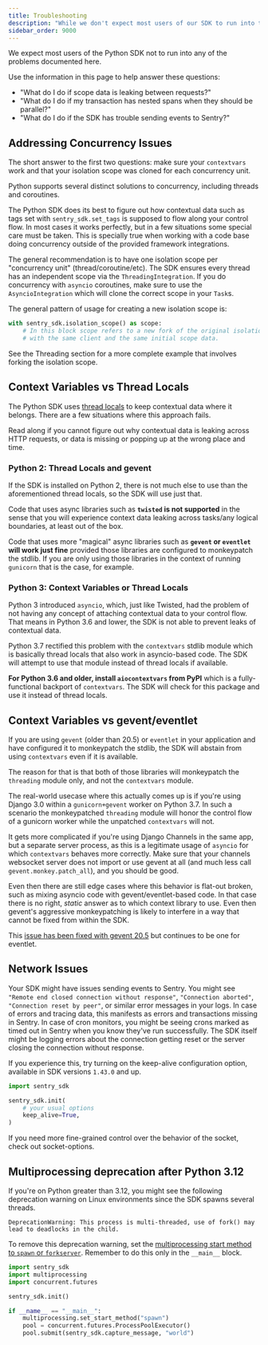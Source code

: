 ```yaml
---
title: Troubleshooting
description: "While we don't expect most users of our SDK to run into these issues, we document edge cases here."
sidebar_order: 9000
---
```


We expect most users of the Python SDK not to run into any of the problems
documented here.

Use the information in this page to help answer these questions:

- "What do I do if scope data is leaking between requests?"
- "What do I do if my transaction has nested spans when they should be parallel?"
- "What do I do if the SDK has trouble sending events to Sentry?"

## Addressing Concurrency Issues

The short answer to the first two questions: make sure your `contextvars` work and
that your isolation scope was cloned for each concurrency unit.

Python supports several distinct solutions to concurrency, including threads and
coroutines.

The Python SDK does its best to figure out how contextual data such as tags set
with `sentry_sdk.set_tags` is supposed to flow along your control flow. In most
cases it works perfectly, but in a few situations some special care must be
taken. This is specially true when working with a code base doing concurrency
outside of the provided framework integrations.

The general recommendation is to have one isolation scope per "concurrency unit"
(thread/coroutine/etc). The SDK ensures every thread has an independent scope via the `ThreadingIntegration`.
If you do concurrency with `asyncio` coroutines, make sure to use the `AsyncioIntegration`
which will clone the correct scope in your `Task`s.

The general pattern of usage for creating a new isolation scope is:

```python
with sentry_sdk.isolation_scope() as scope:
    # In this block scope refers to a new fork of the original isolation scope,
    # with the same client and the same initial scope data.
```

See the <PlatformLink to="/integrations/default-integrations/#threading">Threading</PlatformLink> section
for a more complete example that involves forking the isolation scope.

## Context Variables vs Thread Locals

The Python SDK uses [thread
locals](https://docs.python.org/3/library/threading.html#thread-local-data) to
keep contextual data where it belongs. There are a few situations where this
approach fails.

Read along if you cannot figure out why contextual data is leaking across HTTP
requests, or data is missing or popping up at the wrong place and time.

### Python 2: Thread Locals and gevent

If the SDK is installed on Python 2, there is not much else to use than the
aforementioned thread locals, so the SDK will use just that.

Code that uses async libraries such as **`twisted` is not supported** in the
sense that you will experience context data leaking across tasks/any logical
boundaries, at least out of the box.

Code that uses more "magical" async libraries such as **`gevent` or `eventlet`
will work just fine** provided those libraries are configured to monkeypatch
the stdlib. If you are only using those libraries in the context of running
`gunicorn` that is the case, for example.

### Python 3: Context Variables or Thread Locals

Python 3 introduced `asyncio`, which, just like Twisted, had the problem of not
having any concept of attaching contextual data to your control flow. That
means in Python 3.6 and lower, the SDK is not able to prevent leaks of
contextual data.

Python 3.7 rectified this problem with the `contextvars` stdlib module which is
basically thread locals that also work in asyncio-based code. The SDK will
attempt to use that module instead of thread locals if available.

**For Python 3.6 and older, install `aiocontextvars` from PyPI** which is a
fully-functional backport of `contextvars`. The SDK will check for this package
and use it instead of thread locals.

## Context Variables vs gevent/eventlet

If you are using `gevent` (older than 20.5) or `eventlet` in your application and
have configured it to monkeypatch the stdlib, the SDK will abstain from using
`contextvars` even if it is available.

The reason for that is that both of those libraries will monkeypatch the
`threading` module only, and not the `contextvars` module.

The real-world usecase where this actually comes up is if you're using Django
3.0 within a `gunicorn+gevent` worker on Python 3.7. In such a scenario the
monkeypatched `threading` module will honor the control flow of a gunicorn
worker while the unpatched `contextvars` will not.

It gets more complicated if you're using Django Channels in the same app, but a
separate server process, as this is a legitimate usage of `asyncio` for which
`contextvars` behaves more correctly. Make sure that your channels websocket
server does not import or use gevent at all (and much less call
`gevent.monkey.patch_all`), and you should be good.

Even then there are still edge cases where this behavior is flat-out broken,
such as mixing asyncio code with gevent/eventlet-based code. In that case there
is no right, _static_ answer as to which context library to use. Even then
gevent's aggressive monkeypatching is likely to interfere in a way that cannot
be fixed from within the SDK.

This [issue has been fixed with gevent 20.5](https://github.com/gevent/gevent/issues/1407) but continues to be one for
eventlet.

## Network Issues

Your SDK might have issues sending events to Sentry. You might see
`"Remote end closed connection without response"`, `"Connection aborted"`,
`"Connection reset by peer"`, or similar error messages in your logs.
In case of errors and tracing data, this manifests as errors and transactions
missing in Sentry. In case of cron monitors, you might be seeing crons
marked as timed out in Sentry when you know they've run successfully. The SDK
itself might be logging errors about the connection getting reset or the
server closing the connection without response.

If you experience this, try turning on the <PlatformLink to="/configuration/options/#keep-alive">keep-alive</PlatformLink> configuration option, available in SDK
versions `1.43.0` and up.

```python
import sentry_sdk

sentry_sdk.init(
    # your usual options
    keep_alive=True,
)
```

If you need more fine-grained control over the behavior of the socket, check out
<PlatformLink to="/configuration/options/#socket-options">socket-options</PlatformLink>.

## Multiprocessing deprecation after Python 3.12

If you're on Python greater than 3.12, you might see the following deprecation warning on Linux environments since the SDK spawns several threads.

```
DeprecationWarning: This process is multi-threaded, use of fork() may lead to deadlocks in the child.
```

To remove this deprecation warning, set the [multiprocessing start method to `spawn` or `forkserver`](https://docs.python.org/3.14/library/multiprocessing.html#contexts-and-start-methods).
Remember to do this only in the `__main__` block.

```python
import sentry_sdk
import multiprocessing
import concurrent.futures

sentry_sdk.init()

if __name__ == "__main__":
    multiprocessing.set_start_method("spawn")
    pool = concurrent.futures.ProcessPoolExecutor()
    pool.submit(sentry_sdk.capture_message, "world")
```
